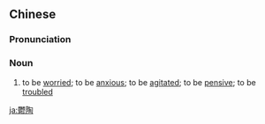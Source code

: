 ==Chinese==
{{zh-forms|s=郁陶}}

===Pronunciation===
{{zh-pron
|m=yùtáo
|cat=n
}}

===Noun===
{{zh-noun}}

# {{lb|zh|literary}} to be [[worried]]; to be [[anxious]]; to be [[agitated]]; to be [[pensive]]; to be [[troubled]]

[[ja:鬱陶]]
